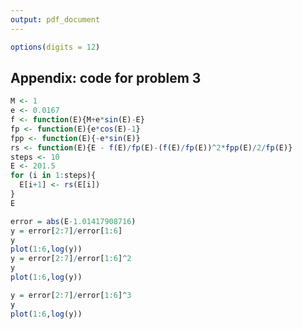 ```yaml
---
output: pdf_document
---
```

```r
options(digits = 12)
```
## Appendix: code for problem 3
```r
M <- 1
e <- 0.0167
f <- function(E){M+e*sin(E)-E}
fp <- function(E){e*cos(E)-1}
fpp <- function(E){-e*sin(E)}
rs <- function(E){E - f(E)/fp(E)-(f(E)/fp(E))^2*fpp(E)/2/fp(E)}
steps <- 10
E <- 201.5
for (i in 1:steps){
  E[i+1] <- rs(E[i])
}
E
```
```r
error = abs(E-1.01417908716)
y = error[2:7]/error[1:6]
y
plot(1:6,log(y))
y = error[2:7]/error[1:6]^2
y
plot(1:6,log(y))

y = error[2:7]/error[1:6]^3
y
plot(1:6,log(y))
```


